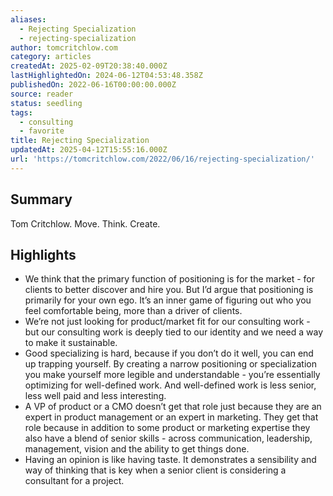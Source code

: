 ```yaml
---
aliases:
  - Rejecting Specialization
  - rejecting-specialization
author: tomcritchlow.com
category: articles
createdAt: 2025-02-09T20:38:40.000Z
lastHighlightedOn: 2024-06-12T04:53:48.358Z
publishedOn: 2022-06-16T00:00:00.000Z
source: reader
status: seedling
tags:
  - consulting
  - favorite
title: Rejecting Specialization
updatedAt: 2025-04-12T15:55:16.000Z
url: 'https://tomcritchlow.com/2022/06/16/rejecting-specialization/'
---
```

## Summary

Tom Critchlow. Move. Think. Create.

## Highlights

- We think that the primary function of positioning is for the market - for clients to better discover and hire you. But I’d argue that positioning is primarily for your own ego. It’s an inner game of figuring out who you feel comfortable being, more than a driver of clients.
- We’re not just looking for product/market fit for our consulting work - but our consulting work is deeply tied to our identity and we need a way to make it sustainable.
- Good specializing is hard, because if you don’t do it well, you can end up trapping yourself. By creating a narrow positioning or specialization you make yourself more legible and understandable - you’re essentially optimizing for well-defined work. And well-defined work is less senior, less well paid and less interesting.
- A VP of product or a CMO doesn’t get that role just because they are an expert in product management or an expert in marketing. They get that role because in addition to some product or marketing expertise they also have a blend of senior skills - across communication, leadership, management, vision and the ability to get things done.
- Having an opinion is like having taste. It demonstrates a sensibility and way of thinking that is key when a senior client is considering a consultant for a project.
